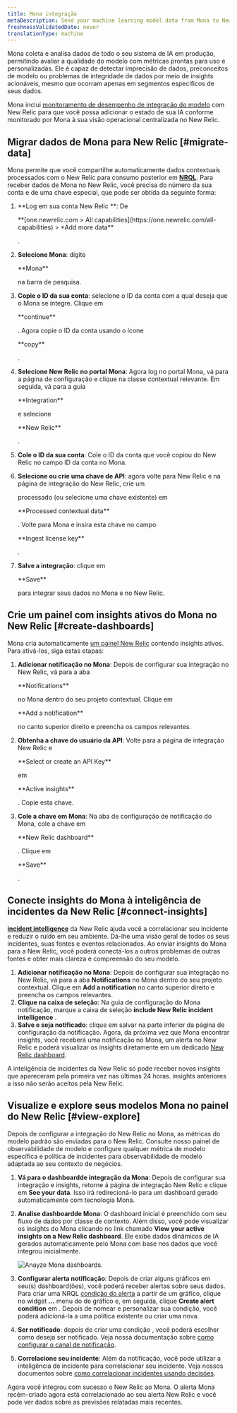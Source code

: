 ```yaml
---
title: Mona integração
metaDescription: Send your machine learning model data from Mona to New Relic to understand your model's performance.
freshnessValidatedDate: never
translationType: machine
---
```


Mona coleta e analisa dados de todo o seu sistema de IA em produção, permitindo avaliar a qualidade do modelo com métricas prontas para uso e personalizadas. Ele é capaz de detectar imprecisão de dados, preconceitos de modelo ou problemas de integridade de dados por meio de insights acionáveis, mesmo que ocorram apenas em segmentos específicos de seus dados.

Mona inclui [monitoramento de desempenho de integração do modelo](/docs/alerts-applied-intelligence/mlops/get-started/intro-mlops/) com New Relic para que você possa adicionar o estado de sua IA conforme monitorado por Mona à sua visão operacional centralizada no New Relic.

## Migrar dados de Mona para New Relic [#migrate-data]

Mona permite que você compartilhe automaticamente dados contextuais processados com o New Relic para consumo posterior em <DNT>**[NRQL](/docs/query-your-data/nrql-new-relic-query-language/get-started/nrql-syntax-clauses-functions/)**</DNT>. Para receber dados de Mona no New Relic, você precisa do número da sua conta e de uma chave especial, que pode ser obtida da seguinte forma:

1. **Log em sua conta New Relic **: De

   <DNT>
     **[one.newrelic.com > All capabilities](https://one.newrelic.com/all-capabilities) > +Add more data**
   </DNT>

   .

2. **Selecione Mona**: digite

   <DNT>
     **Mona**
   </DNT>

   na barra de pesquisa.

3. **Copie o ID da sua conta**: selecione o ID da conta com a qual deseja que o Mona se integre. Clique em

   <DNT>
     **continue**
   </DNT>

   . Agora copie o ID da conta usando o ícone

   <DNT>
     **copy**
   </DNT>

   .

4. **Selecione New Relic no portal Mona**: Agora log no portal Mona, vá para a página de configuração e clique na classe contextual relevante. Em seguida, vá para a guia

   <DNT>
     **Integration**
   </DNT>

   e selecione

   <DNT>
     **New Relic**
   </DNT>

   .

5. **Cole o ID da sua conta**: Cole o ID da conta que você copiou do New Relic no campo ID da conta no Mona.

6. **Selecione ou crie uma chave de API**: agora volte para New Relic e na página de integração do New Relic, crie um

   <InlinePopover type="licenseKey"/>

   processado (ou selecione uma chave existente) em

   <DNT>
     **Processed contextual data**
   </DNT>

   . Volte para Mona e insira esta chave no campo

   <DNT>
     **Ingest license key**
   </DNT>

   .

7. **Salve a integração**: clique em

   <DNT>
     **Save**
   </DNT>

   para integrar seus dados no Mona e no New Relic.

<InstallFeedback/>

## Crie um painel com insights ativos do Mona no New Relic [#create-dashboards]

Mona cria automaticamente [um painel New Relic](/docs/query-your-data/explore-query-data/dashboards/introduction-dashboards/) contendo insights ativos. Para ativá-los, siga estas etapas:

1. **Adicionar notificação no Mona**: Depois de configurar sua integração no New Relic, vá para a aba

   <DNT>
     **Notifications**
   </DNT>

   no Mona dentro do seu projeto contextual. Clique em

   <DNT>
     **Add a notification**
   </DNT>

   no canto superior direito e preencha os campos relevantes.

2. **Obtenha a chave do usuário da API**: Volte para a página de integração New Relic e

   <DNT>
     **Select or create an API Key**
   </DNT>

   em

   <DNT>
     **Active insights**
   </DNT>

   . Copie esta chave.

3. **Cole a chave em Mona**: Na aba de configuração de notificação do Mona, cole a chave em

   <DNT>
     **New Relic dashboard**
   </DNT>

   . Clique em

   <DNT>
     **Save**
   </DNT>

   .

## Conecte insights do Mona à inteligência de incidentes da New Relic [#connect-insights]

<DNT>**[incident intelligence](/docs/alerts-applied-intelligence/applied-intelligence/incident-intelligence/get-started-incident-intelligence/#get-started)**</DNT> da New Relic ajuda você a correlacionar seu incidente e reduzir o ruído em seu ambiente. Dá-lhe uma visão geral de todos os seus incidentes, suas fontes e eventos relacionados. Ao enviar insights do Mona para a New Relic, você poderá conectá-los a outros problemas de outras fontes e obter mais clareza e compreensão do seu modelo.

1. **Adicionar notificação no Mona**: Depois de configurar sua integração no New Relic, vá para a aba <DNT>**Notifications**</DNT> no Mona dentro do seu projeto contextual. Clique em <DNT>**Add a notification**</DNT> no canto superior direito e preencha os campos relevantes.
2. **Clique na caixa de seleção**: Na guia de configuração do Mona notificação, marque a caixa de seleção <DNT>**include New Relic incident intelligence**</DNT> .
3. **Salve e seja notificado**: clique em salvar na parte inferior da página de configuração da notificação. Agora, da próxima vez que Mona encontrar insights, você receberá uma notificação no Mona, um alerta no New Relic e poderá visualizar os insights diretamente em um dedicado [New Relic dashboard](/docs/query-your-data/explore-query-data/dashboards/introduction-dashboards/).

<Callout variant="Sending Older Insights">
  A inteligência de incidentes da New Relic só pode receber novos insights que apareceram pela primeira vez nas últimas 24 horas. insights anteriores a isso não serão aceitos pela New Relic.
</Callout>

## Visualize e explore seus modelos Mona no painel do New Relic [#view-explore]

Depois de configurar a integração do New Relic no Mona, as métricas do modelo padrão são enviadas para o New Relic. Consulte nosso painel de observabilidade de modelo e configure qualquer métrica de modelo específica e política de incidentes para observabilidade de modelo adaptada ao seu contexto de negócios.

1. **Vá para o dashboardde integração da Mona**: Depois de configurar sua integração e insights, retorne à página de integração New Relic e clique em <DNT>**See your data**</DNT>. Isso irá redirecioná-lo para um dashboard gerado automaticamente com tecnologia Mona.

2. **Analise dashboardde Mona**: O dashboard inicial é preenchido com seu fluxo de dados por classe de contexto. Além disso, você pode visualizar os insights do Mona clicando no link chamado <DNT>**View your active insights on a New Relic dashboard**</DNT>. Ele exibe dados dinâmicos de IA gerados automaticamente pelo Mona com base nos dados que você integrou inicialmente.

   <img
     title="Anayze Mona dashboards"
     alt="Anayze Mona dashboards."
     src="/images/model-performance-monitoring_screenshot-crop_mona-dashboard.webp"
   />

3. **Configurar alerta notificação**: Depois de criar alguns gráficos em seu(s) dashboard(ões), você poderá receber alertas sobre seus dados. Para criar uma NRQL [condição do alerta](/docs/alerts-applied-intelligence/new-relic-alerts/alert-conditions/create-alert-conditions/) a partir de um gráfico, clique no widget <DNT>**...**</DNT> menu do de gráfico e, em seguida, clique <DNT>**Create alert condition**</DNT> em . Depois de nomear e personalizar sua condição, você poderá adicioná-la a uma política existente ou criar uma nova.

4. **Ser notificado**: depois de criar uma condição <InlinePopover type="alerts"/>, você poderá escolher como deseja ser notificado. Veja nossa documentação sobre [como configurar o canal de notificação](/docs/alerts-applied-intelligence/new-relic-alerts/alert-notifications/notification-channels-control-where-send-alerts/).

5. **Correlacione seu incidente**: Além da notificação, você pode utilizar a inteligência de incidente para correlacionar seu incidente. Veja nossos documentos sobre [como correlacionar incidentes usando decisões](/docs/alerts-applied-intelligence/applied-intelligence/incident-intelligence/change-applied-intelligence-correlation-logic-decisions/).

Agora você integrou com sucesso o New Relic ao Mona. O alerta Mona recém-criado agora está correlacionado ao seu alerta New Relic e você pode ver dados sobre as previsões relatadas mais recentes.
